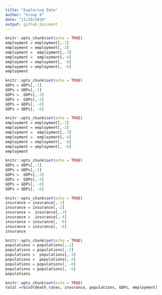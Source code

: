 ```yaml
---
title: "Exploring Data"
author: "Group 8"
date: "11/20/2019"
output: github_document
---
```


```r
knitr::opts_chunk$set(echo = TRUE)
employment = employment[,-1]
employment = employment[,-2]
employment =  employment[,-3]
employment =  employment[,-4]
employment = employment[, -6]
employment = employment[, -6]
employment
```

```r
knitr::opts_chunk$set(echo = TRUE)
GDPs = GDPs[,-1]
GDPs = GDPs[,-2]
GDPs =  GDPs[,-3]
GDPs =  GDPs[,-4]
GDPs = GDPs[, -6]
GDPs = GDPs[, -6]

```

```r
knitr::opts_chunk$set(echo = TRUE)
employment = employment[,-1]
employment = employment[,-2]
employment =  employment[,-3]
employment =  employment[,-4]
employment = employment[, -6]
employment = employment[, -6]
employment 
```

```r
knitr::opts_chunk$set(echo = TRUE)
GDPs = GDPs[,-1]
GDPs = GDPs[,-2]
GDPs =  GDPs[,-3]
GDPs =  GDPs[,-4]
GDPs = GDPs[, -6]
GDPs = GDPs[, -6]

```

```r
knitr::opts_chunk$set(echo = TRUE)
insurance = insurance[,-1]
insurance = insurance[,-2]
insurance =  insurance[,-3]
insurance =  insurance[,-4]
insurance = insurance[, -6]
insurance = insurance[, -6]
insurance 

```

```r
knitr::opts_chunk$set(echo = TRUE)
populations = populations[,-1]
populations = populations[,-2]
populations =  populations[,-3]
populations =  populations[,-4]
populations = populations[, -6]
populations = populations[, -6]
populations

```

```r
knitr::opts_chunk$set(echo = TRUE)
total =rbind(death_rates, insurance, populations, GDPs, employment)

```



